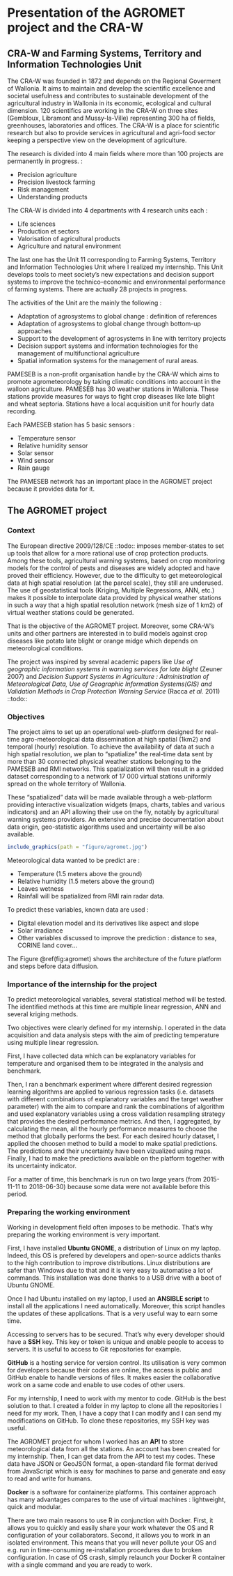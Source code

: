 <!--
This is for including Chapter 1.  Notice that it's also good practice to name your chunk.  This will help you debug potential issues as you knit.  The chunk above is called intro and the one below is called chapter1.  Feel free to change the name of the Rmd file as you wish, but don't forget to change it here from chap1.Rmd.
-->

<!--
The {#rmd-basics} text after the chapter declaration will allow us to link throughout the document back to the beginning of Chapter 1.  These labels will automatically be generated (if not specified) by changing the spaces to hyphens and capital letters to lowercase.  Look for the reference to this label at the beginning of Chapter 2.
-->

# Presentation of the AGROMET project and the CRA-W {#presentation}

## CRA-W and Farming Systems, Territory and Information Technologies Unit

The CRA-W was founded in 1872 and depends on the Regional Goverment of Wallonia. It aims to maintain and develop the scientific excellence and societal usefulness and contributes to sustainable development of the agricultural industry in Wallonia in its economic, ecological and cultural dimension. 120 scientifics are working in the CRA-W on three sites (Gembloux, Libramont and Mussy-la-Ville) representing 300 ha of fields, greenhouses, laboratories and offices. The CRA-W is a place for scientific research but also to provide services in agricultural and agri-food sector keeping a perspective view on the development of agriculture.

The research is divided into 4 main fields where more than 100 projects are permanently in progress. : 

- Precision agriculture
- Precision livestock farming
- Risk management
- Understanding products

The CRA-W is divided into 4 departments with 4 research units each :

- Life sciences
- Production et sectors
- Valorisation of agricultural products
- Agriculture and natural environment

The last one has the Unit 11 corresponding to Farming Systems, Territory and Information Technologies Unit where I realized my internship. This Unit develops tools to meet society's new expectations and decision support systems to improve the technico-economic and environmental performance of farming systems. There are actually 28 projects in progress.

The activities of the Unit are the mainly the following :

- Adaptation of agrosystems to global change : definition of references
- Adaptation of agrosystems to global change through bottom-up approaches
- Support to the development of agrosystems in line with territory projects 
- Decision support systems and information technologies for the management of multifunctional agriculture
- Spatial information systems for the management of rural areas.

PAMESEB is a non-profit organisation handle by the CRA-W which aims to promote agrometeorology by taking climatic conditions into account in the walloon agriculture. PAMESEB has 30 weather stations in Wallonia. These stations provide measures for ways to fight crop diseases like late blight and wheat septoria. Stations have a local acquisition unit for hourly data recording.

Each PAMESEB station has 5 basic sensors :

- Temperature sensor
- Relative humidity sensor
- Solar sensor
- Wind sensor
- Rain gauge

The PAMESEB network has an important place in the AGROMET project because it provides data for it.

## The AGROMET project

### Context

The European directive 2009/128/CE ::todo:: imposes member-states to set up tools that allow for a more rational use of crop protection products. Among these tools, agricultural warning systems, based on crop monitoring models for the control of pests and diseases are widely adopted and have proved their efficiency. However, due to the difficulty to get meteorological data at high spatial resolution (at the parcel scale), they still are underused. The use of geostatistical tools (Kriging, Multiple Regressions, ANN, etc.) makes it possible to interpolate data provided by physical weather stations in such a way that a high spatial resolution network (mesh size of 1 km2) of virtual weather stations could be generated. 

That is the objective of the AGROMET project. Moreover, some CRA-W's units and other partners are interested in to build models against crop diseases like potato late blight or orange midge which depends on meteorological conditions.

The project was inspired by several academic papers like _Use of geographic information systems in warning services for late blight_ (Zeuner 2007) and _Decision Support Systems in Agriculture : Administration of Meteorological Data, Use of Geographic Information Systems(GIS) and Validation Methods in Crop Protection Warning Service_ (Racca _et al._ 2011) ::todo::

### Objectives

The project aims to set up an operational web-platform designed for real-time agro-meteorological data dissemination at high spatial (1km2) and temporal (hourly) resolution. To achieve the availability of data at such a high spatial resolution, we plan to "spatialize" the real-time data sent by more than 30 connected physical weather stations belonging to the PAMESEB and RMI networks. This spatialization will then result in a gridded dataset corresponding to a network of 17 000 virtual stations uniformly spread on the whole territory of Wallonia.

These "spatialized" data will be made available through a web-platform providing interactive visualization widgets (maps, charts, tables and various indicators) and an API allowing their use on the fly, notably by agricultural warning systems providers. An extensive and precise documentation about data origin, geo-statistic algorithms used and uncertainty will be also available.

```r
include_graphics(path = "figure/agromet.jpg")
```

Meteorological data wanted to be predict are : 

- Temperature (1.5 meters above the ground)
- Relative humidity (1.5 meters above the ground)
- Leaves wetness
- Rainfall will be spatialized from RMI rain radar data.

To predict these variables, known data are used :

- Digital elevation model and its derivatives like aspect and slope
- Solar irradiance
- Other variables discussed to improve the prediction : distance to sea, CORINE land cover...

The Figure \@ref(fig:agromet) shows the architecture of the future platform and steps before data diffusion.


### Importance of the internship for the project

To predict meteorological variables, several statistical method will be tested. The identified methods at this time are multiple linear regression, ANN and several kriging methods.

Two objectives were clearly defined for my internship. I operated in the data acquisition and data analysis steps with the aim of predicting temperature using multiple linear regression.

First, I have collected data which can be explanatory variables for temperature and organised them to be integrated in the analysis and benchmark.

Then, I ran a benchmark experiment where different desired regression learning algorithms are applied to various regression tasks (i.e. datasets with different combinations of explanatory variables and the target weather parameter) with the aim to compare and rank the combinations of algorithm and used explanatory variables using a cross validation resampling strategy that provides the desired performance metrics. And then, I aggregated, by calculating the mean, all the hourly performance measures to choose the method that globally performs the best. For each desired hourly dataset, I applied the choosen method to build a model to make spatial predictions. The predictions and their uncertainty have been vizualized using maps. Finally, I had to make the predictions available on the platform together with its uncertainty indicator.

For a matter of time, this benchmark is run on two large years (from 2015-11-11 to 2018-06-30) because some data were not available before this period.

### Preparing the working environment

Working in development field often imposes to be methodic. That's why preparing the working environment is very important.

First, I have installed **Ubuntu GNOME**, a distribution of Linux on my laptop. Indeed, this OS is prefered by developers and open-source addicts thanks to the high contribution to improve distributions. Linux distributions are safer than Windows due to that and it is very easy to automatise a lot of commands. This installation was done thanks to a USB drive with a boot of Ubuntu GNOME.

Once I had Ubuntu installed on my laptop, I used an **ANSIBLE script** to install all the applications I need automatically. Moreover, this script handles the updates of these applications. That is a very useful way to earn some time.

Accessing to servers has to be secured. That's why every developer should have a **SSH** key. This key or token is unique and enable people to access to servers. It is useful to access to Git repositories for example.

**GitHub** is a hosting service for version control. Its utilisation is very common for developers because their codes are online, the access is public and GitHub enable to handle versions of files. It makes easier the collaborative work on a same code and enable to use codes of other users.

For my internship, I need to work with my mentor to code. GitHub is the best solution to that. I created a folder in my laptop to clone all the repositories I need for my work. Then, I have a copy that I can modify and I can send my modifications on GitHub. To clone these repositories, my SSH key was useful.

The AGROMET project for whom I worked has an **API** to store meteorological data from all the stations. An account has been created for my internship. Then, I can get data from the API to test my codes. These data have JSON or GeoJSON format, a open-standard file format derived from JavaScript which is easy for machines to parse and generate and easy to read and write for humans.

**Docker** is a software for containerize platforms. This container approach has many advantages compares to the use of virtual machines : lightweight, quick and modular.

There are two main reasons to use R in conjunction with Docker. First, it allows you to quickly and easily share your work whatever the OS and R configuration of your collaborators. Second, it allows you to work in an isolated environment. This means that you will never pollute your OS and e.g. run in time-consuming re-installation procedures due to broken configuration. In case of OS crash, simply relaunch your Docker R container with a single command and you are ready to work.
